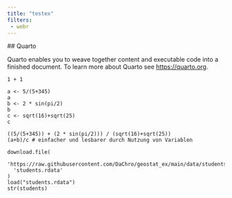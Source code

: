 ```yaml
---
title: "testex"
filters:
 - webr
---
```

  
  ## Quarto
  
  Quarto enables you to weave together content and executable code into a finished document. To learn more about Quarto see <https://quarto.org>.

```webr-r
1 + 1
```




```webr-r
a <- 5/(5+345)
a
b <- 2 * sin(pi/2)
b
c <- sqrt(16)+sqrt(25)
c

((5/(5+345)) + (2 * sin(pi/2))) / (sqrt(16)+sqrt(25))
(a+b)/c # einfacher und lesbarer durch Nutzung von Variablen
```




```webr-r
download.file(
  'https://raw.githubusercontent.com/DaChro/geostat_ex/main/data/students.rdata',
  'students.rdata'
)
load("students.rdata")
str(students)
```




